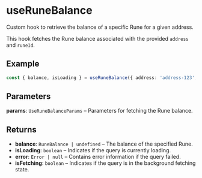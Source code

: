 # useRuneBalance

Custom hook to retrieve the balance of a specific Rune for a given address.

This hook fetches the Rune balance associated with the provided `address` and `runeId`.

## Example

```typescript
const { balance, isLoading } = useRuneBalance({ address: 'address-123', runeId: 'rune-123' });
```

## Parameters

**params**: `UseRuneBalanceParams` – Parameters for fetching the Rune balance.

## Returns

- **balance**: `RuneBalance | undefined` – The balance of the specified Rune.
- **isLoading**: `boolean` – Indicates if the query is currently loading.
- **error**: `Error | null` – Contains error information if the query failed.
- **isFetching**: `boolean` – Indicates if the query is in the background fetching state.

